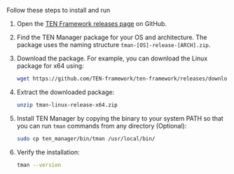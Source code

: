 Follow these steps to install and run <Vpd k="MANAGER" />

1. Open the [TEN Framework releases page](https://github.com/TEN-framework/ten_framework/releases) on GitHub.

1. Find the TEN Manager package for your OS and architecture. The package uses the naming structure `tman-[OS]-release-[ARCH].zip`. 

1. Download the package. For example, you can download the Linux package for x64 using:

    ```bash
    wget https://github.com/TEN-framework/ten-framework/releases/download/0.10.10/tman-linux-release-x64.zip
    ```

1. Extract the downloaded package:

    ```bash
    unzip tman-linux-release-x64.zip
    ```

1. Install TEN Manager by copying the binary to your system PATH so that you can run `tman` commands from any directory (Optional):

    ```bash
    sudo cp ten_manager/bin/tman /usr/local/bin/
    ```

1. Verify the installation:

    ```bash
    tman --version
    ```
